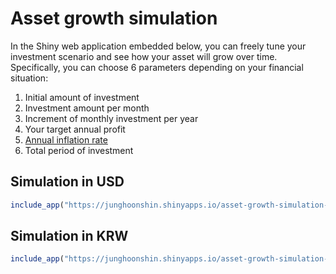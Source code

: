 # Asset growth simulation {#simulation}

In the Shiny web application embedded below, you can freely tune your investment scenario and see how your asset will grow over time. Specifically, you can choose 6 parameters depending on your financial situation:

1. Initial amount of investment
2. Investment amount per month
3. Increment of monthly investment per year
4. Your target annual profit
5. [Annual inflation rate](#inflation)
6. Total period of investment

## Simulation in USD

```r
include_app("https://junghoonshin.shinyapps.io/asset-growth-simulation-usd/", height = "1000px")
```

## Simulation in KRW

```r
include_app("https://junghoonshin.shinyapps.io/asset-growth-simulation-krw/", height = "1000px")
```